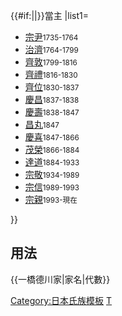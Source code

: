 {{Navbox
|bodyclass=hlist

|name=一橋德川家
|title=[[file:Japanese_crest_Tokugawa_Aoi.svg|20px|三葉葵紋]]{{#if:{{{1|}}}|{{{1|}}}|[[一橋德川家]]}}{{#if:{{{2|}}}|{{{2|}}}|}}當主
|list1=
*[[德川宗尹|宗尹]]<small>1735-1764</small>
*[[德川治濟|治濟]]<small>1764-1799</small>
*[[德川齊敦|齊敦]]<small>1799-1816</small>
*[[德川齊禮|齊禮]]<small>1816-1830</small>
*[[德川齊位|齊位]]<small>1830-1837</small>
*[[德川慶昌|慶昌]]<small>1837-1838</small>
*[[德川慶壽|慶壽]]<small>1838-1847</small>
*[[德川昌丸|昌丸]]<small>1847</small>
*[[德川慶喜|慶喜]]<small>1847-1866</small>
*[[德川茂德|茂榮]]<small>1866-1884</small>
*[[德川達道|達道]]<small>1884-1933</small>
*[[德川宗敬|宗敬]]<small>1934-1989</small>
*[[德川宗信|宗信]]<small>1989-1993</small>
*[[德川宗親|宗親]]<small>1993-現在</small>
}}<noinclude>

==用法==
<nowiki>{{一橋德川家|家名|代數}}</nowiki>
[[Category:日本氏族模板]]
[[Category:一橋德川家|T]]
</noinclude>